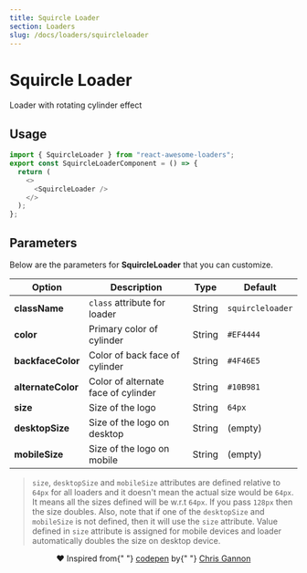 ```yaml
---
title: Squircle Loader
section: Loaders
slug: /docs/loaders/squircleloader
---
```



# Squircle Loader

Loader with rotating cylinder effect

## Usage

<Loader name="SquircleLoader" />

```js highlight={1,5}
import { SquircleLoader } from "react-awesome-loaders";
export const SquircleLoaderComponent = () => {
  return (
    <>
      <SquircleLoader />
    </>
  );
};
```

## Parameters

Below are the parameters for **SquircleLoader** that you can customize.

| Option             | Description                         | Type   | Default          |
| ------------------ | ----------------------------------- | ------ | ---------------- |
| **className**      | `class` attribute for loader        | String | `squircleloader` |
| **color**          | Primary color of cylinder           | String | `#EF4444`        |
| **backfaceColor**  | Color of back face of cylinder      | String | `#4F46E5`        |
| **alternateColor** | Color of alternate face of cylinder | String | `#10B981`        |
| **size**           | Size of the logo                    | String | `64px`           |
| **desktopSize**    | Size of the logo on desktop         | String | (empty)          |
| **mobileSize**     | Size of the logo on mobile          | String | (empty)          |

> `size`, `desktopSize` and `mobileSize` attributes are defined relative to `64px` for all loaders and it doesn't mean the actual size would be `64px`. It means all the sizes defined will be w.r.t `64px`. If you pass `128px` then the size doubles. Also, note that if one of the `desktopSize` and `mobileSize` is not defined, then it will use the `size` attribute. Value defined in `size` attribute is assigned for mobile devices and loader automatically doubles the size on desktop device.

<p align="center" style={{fontSize: "13px", marginTop: "20px"}}>
  ❤️ Inspired from{" "}
  <a href="https://codepen.io/chrisgannon/pen/YzqgRvG">codepen</a> by{" "}
  <a href="https://codepen.io/chrisgannon">Chris Gannon</a>
</p>
